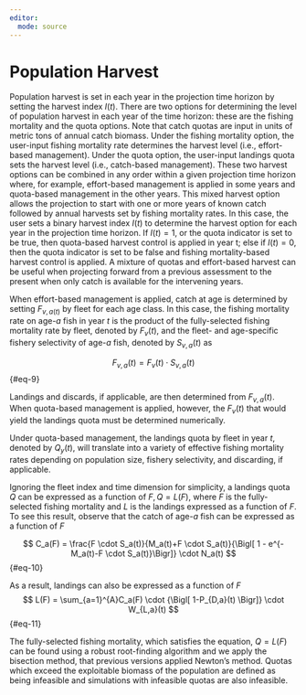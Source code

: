 ```yaml
---
editor: 
  mode: source
---
```


# Population Harvest {.unnumbered}

Population harvest is set in each year in the projection time horizon by setting the harvest index $I(t)$. There are two options for determining the level of population harvest in each year of the time horizon: these are the fishing mortality and the quota options. Note that catch quotas are input in units of metric tons of annual catch biomass. Under the fishing mortality option, the user-input fishing mortality rate determines the harvest level (i.e., effort-based management). Under the quota option, the user-input landings quota sets the harvest level (i.e., catch-based management). These two harvest options can be combined in any order within a given projection time horizon where, for example, effort-based management is applied in some years and quota-based management in the other years. This mixed harvest option allows the projection to start with one or more years of known catch followed by annual harvests set by fishing mortality rates. In this case, the user sets a binary harvest index $I(t)$ to determine the harvest option for each year in the projection time horizon. If $I(t)=1$, or the quota indicator is set to be true, then quota-based harvest control is applied in year t; else if $I(t)=0$, then the quota indicator is set to be false and fishing mortality-based harvest control is applied. A mixture of quotas and effort-based harvest can be useful when projecting forward from a previous assessment to the present when only catch is available for the intervening years.

When effort-based management is applied, catch at age is determined by setting $F_{v,a(t)}$ by fleet for each age class. In this case, the fishing mortality rate on age-$a$ fish in year $t$ is the product of the fully-selected fishing mortality rate by fleet, denoted by $F_v(t)$, and the fleet- and age-specific fishery selectivity of age-$a$ fish, denoted by $S_{v,a}(t)$ as

$$
F_{v,a}(t) = F_v(t) \cdot S_{v,a}(t) 
$$ {#eq-9}

Landings and discards, if applicable, are then determined from $F_{v,a}(t)$. When quota-based management is applied, however, the $F_v(t)$ that would yield the landings quota must be determined numerically.

Under quota-based management, the landings quota by fleet in year $t$, denoted by $Q_y(t)$, will translate into a variety of effective fishing mortality rates depending on population size, fishery selectivity, and discarding, if applicable.

Ignoring the fleet index and time dimension for simplicity, a landings quota $Q$ can be expressed as a function of $F, Q=L(F)$, where $F$ is the fully-selected fishing mortality and $L$ is the landings expressed as a function of $F$. To see this result, observe that the catch of age-$a$ fish can be expressed as a function of $F$

$$
C_a(F) = \frac{F \cdot S_a(t)}{M_a(t)+F \cdot S_a(t)}{\Bigl[ 1 - e^{-M_a(t)-F \cdot S_a(t)}\Bigr]} \cdot N_a(t)
$$ {#eq-10}

As a result, landings can also be expressed as a function of $F$
$$
L(F) = \sum_{a=1}^{A}C_a(F) \cdot {\Bigl[ 1-P_{D,a}(t) \Bigr]} \cdot W_{L,a}(t)
$$ {#eq-11}

The fully-selected fishing mortality, which satisfies the equation, $Q=L(F)$ can be found
using a robust root-finding algorithm and we apply the bisection method, that previous versions applied Newton’s method. Quotas which exceed the exploitable biomass of the population are defined as being infeasible and simulations with infeasible quotas are also infeasible.
